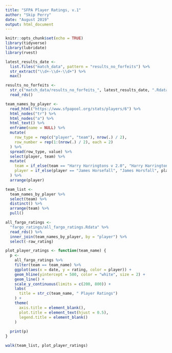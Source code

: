 ```yaml
---
title: "SFPA Player Ratings, v.1"
author: "Skip Perry"
date: "August 2019"
output: html_document
---
```


```r
knitr::opts_chunk$set(echo = TRUE)
library(tidyverse)
library(lubridate)
library(rvest)

latest_results_date <- 
  list.files("match_data", pattern = "results_no_forfeits") %>% 
  str_extract("\\d+-\\d+-\\d+") %>% 
  max()

results_no_forfeits <- 
  str_c("match_data/results_no_forfeits_", latest_results_date, ".Rdata") %>% 
  read_rds()

team_names_by_player <- 
  read_html("https://www.sfpapool.org/stats/players/6") %>% 
  html_nodes("tr") %>% 
  html_nodes("a") %>% 
  html_text() %>% 
  enframe(name = NULL) %>% 
  mutate(
    row_type = rep(c("player", "team"), nrow(.) / 2),
    row_number = rep(1:(nrow(.) / 2), each = 2)
  ) %>% 
  spread(row_type, value) %>% 
  select(player, team) %>% 
  mutate(
    team = if_else(team == "Harry Harringtons v 2.0", "Harry Harringtons", team),
    player = if_else(player == "James Horsefall", "James Horsfall", player)
  ) %>% 
  arrange(player)

team_list <-
  team_names_by_player %>% 
  select(team) %>% 
  distinct() %>% 
  arrange(team) %>% 
  pull()

all_fargo_ratings <- 
  "fargo_ratings/all_fargo_ratings.Rdata" %>% 
  read_rds() %>% 
  inner_join(team_names_by_player, by = "player") %>% 
  select(-raw_rating)

plot_player_ratings <- function(team_name) {
  p <- 
    all_fargo_ratings %>% 
    filter(team == team_name) %>% 
    ggplot(aes(x = date, y = rating, color = player)) +
    geom_hline(yintercept = 500, color = "white", size = 2) +
    geom_line() +
    scale_y_continuous(limits = c(200, 800)) +
    labs(
      title = str_c(team_name, " Player Ratings")
    ) +
    theme(
      axis.title = element_blank(),
      plot.title = element_text(hjust = 0.5),
      legend.title = element_blank()
    )
  
  print(p)
}
```


```r
walk(team_list, plot_player_ratings)
```

